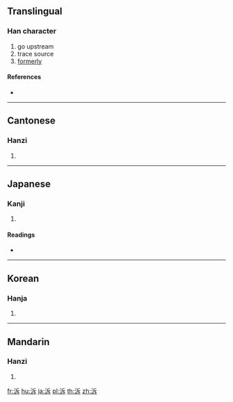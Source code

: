 {{also|溯}}
==Translingual==

===Han character===
{{Han char|rn=85|rad=水|as=05|sn=8|four=32141|canj=EHMY|ids=⿰⺡斥}}

# go upstream
# trace source
# [[formerly]]

====References====
* {{Han ref|kx=0617.010|dkj=17300|dj=1012.020|hdz=31588.080|uh=6CDD|ud=27869|bh=CD41|bd=52545}}

----

==Cantonese==

===Hanzi===
{{yue-hanzi|jyut=sou3|y=sou3}}

# {{defn|lang=yue|sort=水05}}

----

==Japanese==

===Kanji===
{{ja-kanji|grade=|rs=水05}}

# {{defn|lang=ja|sort=水05}}

====Readings====
* {{ja-readings|on=[[そ]] (so)|kun=[[さかのぼる]] (sakanoboru)}}

----

==Korean==

===Hanja===
{{ko-hanja|hangeul=소|eumhun=|rv=so|mr=so|y=so}}

# {{defn|lang=ko|sort=水05}}

----

==Mandarin==

===Hanzi===
{{cmn-hanzi|pin=[[sù]] ([[su4]]), [[zhǔ]] ([[zhu3]]), [[zhù]] ([[zhu4]])|wg=su<sup>4</sup>, chu<sup>3</sup>, chu<sup>4</sup>}}

# {{defn|lang=cmn|sort=水05}}

[[fr:泝]]
[[hu:泝]]
[[ja:泝]]
[[pl:泝]]
[[th:泝]]
[[zh:泝]]